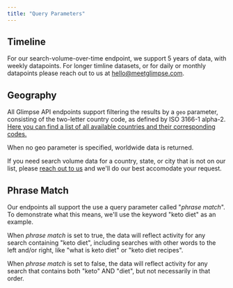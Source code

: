 ```yaml
---
title: "Query Parameters"
---
```


## **Timeline**

For our search-volume-over-time endpoint, we support 5 years of data, with weekly datapoints. For longer timline datasets, or for daily or monthly datapoints please reach out to us at [hello@meetglimpse.com](mailto:hello@meetglimpse.com.).

## **Geography**

All Glimpse API endpoints support filtering the results by a `geo` parameter, consisting of the two-letter country code, as defined by ISO 3166-1 alpha-2. [Here you can find a list of all available countries and their corresponding codes. ](https://drive.google.com/file/d/12S2j9CEeHyXFA8gohcrArSk8BBP8_soi/view?usp=sharing)

When no geo parameter is specified, worldwide data is returned.

If you need search volume data for a country, state, or city that is not on our list, please [reach out to us](hello@meetglimpse.com) and we'll do our best accomodate your request.

## **Phrase Match**

Our endpoints all support the use a query parameter called "_phrase match_". To demonstrate what this means, we'll use the keyword "keto diet" as an example.

When _phrase match_ is set to true, the data will reflect activity for any search containing "keto diet", including searches with other words to the left and/or right, like "what is keto diet" or "keto diet recipes".

When _phrase match_ is set to false, the data will reflect activity for any search that contains both "keto" AND "diet", but not necessarily in that order.